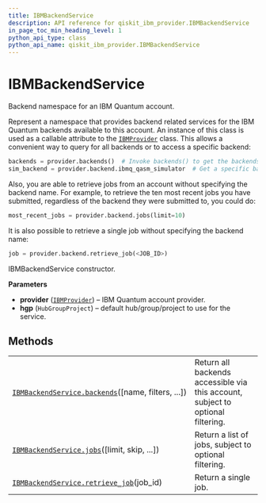 ```yaml
---
title: IBMBackendService
description: API reference for qiskit_ibm_provider.IBMBackendService
in_page_toc_min_heading_level: 1
python_api_type: class
python_api_name: qiskit_ibm_provider.IBMBackendService
---
```


# IBMBackendService

<Class id="qiskit_ibm_provider.IBMBackendService" github="https://github.com/qiskit/qiskit-ibm-provider/tree/stable/0.7/qiskit_ibm_provider/ibm_backend_service.py" signature="IBMBackendService(provider, hgp)">
  Backend namespace for an IBM Quantum account.

  Represent a namespace that provides backend related services for the IBM Quantum backends available to this account. An instance of this class is used as a callable attribute to the [`IBMProvider`](qiskit_ibm_provider.IBMProvider "qiskit_ibm_provider.IBMProvider") class. This allows a convenient way to query for all backends or to access a specific backend:

  ```python
  backends = provider.backends()  # Invoke backends() to get the backends.
  sim_backend = provider.backend.ibmq_qasm_simulator  # Get a specific backend instance.
  ```

  Also, you are able to retrieve jobs from an account without specifying the backend name. For example, to retrieve the ten most recent jobs you have submitted, regardless of the backend they were submitted to, you could do:

  ```python
  most_recent_jobs = provider.backend.jobs(limit=10)
  ```

  It is also possible to retrieve a single job without specifying the backend name:

  ```python
  job = provider.backend.retrieve_job(<JOB_ID>)
  ```

  IBMBackendService constructor.

  **Parameters**

  *   **provider** ([`IBMProvider`](qiskit_ibm_provider.IBMProvider "qiskit_ibm_provider.ibm_provider.IBMProvider")) – IBM Quantum account provider.
  *   **hgp** (`HubGroupProject`) – default hub/group/project to use for the service.

  ## Methods

  |                                                                                                                                                        |                                                                                 |
  | ------------------------------------------------------------------------------------------------------------------------------------------------------ | ------------------------------------------------------------------------------- |
  | [`IBMBackendService.backends`](qiskit_ibm_provider.IBMBackendService#backends "qiskit_ibm_provider.IBMBackendService.backends")(\[name, filters, ...]) | Return all backends accessible via this account, subject to optional filtering. |
  | [`IBMBackendService.jobs`](qiskit_ibm_provider.IBMBackendService#jobs "qiskit_ibm_provider.IBMBackendService.jobs")(\[limit, skip, ...])               | Return a list of jobs, subject to optional filtering.                           |
  | [`IBMBackendService.retrieve_job`](qiskit_ibm_provider.IBMBackendService#retrieve_job "qiskit_ibm_provider.IBMBackendService.retrieve_job")(job\_id)   | Return a single job.                                                            |
</Class>

